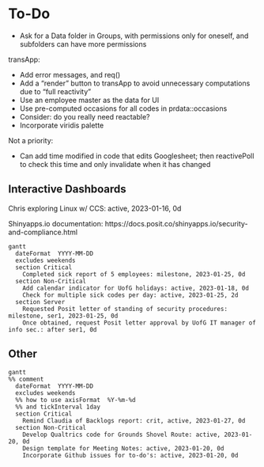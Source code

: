 # To-Do

- Ask for a Data folder in Groups, with permissions only for oneself, and subfolders can have more permissions

transApp:

- Add error messages, and req()
- Add a "render" button to transApp to avoid unnecessary computations due to "full reactivity"
- Use an employee master as the data for UI
- Use pre-computed occasions for all codes in prdata::occasions
- Consider: do you really need reactable?
- Incorporate viridis palette

Not a priority:

- Can add time modified in code that edits Googlesheet; then reactivePoll to check this time and only invalidate when it has changed


## Interactive Dashboards

Chris exploring Linux w/ CCS: active, 2023-01-16, 0d

Shinyapps.io documentation: https://docs.posit.co/shinyapps.io/security-and-compliance.html

```mermaid
gantt
  dateFormat  YYYY-MM-DD
  excludes weekends
  section Critical 
    Completed sick report of 5 employees: milestone, 2023-01-25, 0d
  section Non-Critical
    Add calendar indicator for UofG holidays: active, 2023-01-18, 0d
    Check for multiple sick codes per day: active, 2023-01-25, 2d
  section Server 
    Requested Posit letter of standing of security procedures: milestone, ser1, 2023-01-25, 0d
    Once obtained, request Posit letter approval by UofG IT manager of info sec.: after ser1, 0d

```

## Other

```mermaid
gantt
%% comment
  dateFormat  YYYY-MM-DD
  excludes weekends
  %% how to use axisFormat  %Y-%m-%d
  %% and tickInterval 1day
  section Critical 
    Remind Claudia of Backlogs report: crit, active, 2023-01-27, 0d
  section Non-Critical
    Develop Qualtrics code for Grounds Shovel Route: active, 2023-01-20, 0d
    Design template for Meeting Notes: active, 2023-01-20, 0d
    Incorporate Github issues for to-do's: active, 2023-01-20, 0d
```

<!-- Preparing report app for production     :crit, active, after des1, 10d -->

<!--     Create tests for app             :crit, active, 3d -->

<!--     Send report app into production        :crit, 10d -->

<!--     Add to package documentation           :2d -->

<!--     Add to book                      :1d -->

<!--     Application running                 :milestone, 2023-02-25, 0d -->
